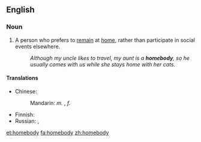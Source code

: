==English==

===Noun===
{{en-noun|homebodi|es}}

# A person who prefers to [[remain]] at [[home]], rather than participate in social events elsewhere.
#: ''Although my uncle likes to travel, my aunt is a '''homebody''', so he usually comes with us while she stays home with her cats.''

====Translations====
{{trans-top|person who likes to stay home}}
* Chinese:
*: Mandarin: ''m.'' {{t-|cmn|宅男|tr=zháinán|sc=Hani}}, ''f.'' {{t-|cmn|宅女|tr=zháinǜ|sc=Hani}}
{{trans-mid}}
* Finnish: {{t-|fi|kotikissa}}
* Russian: {{t|ru|домосед|m|tr=domos'éd}}, {{t|ru|домоседка|f|tr=domos'édka}}
{{trans-bottom}}

[[et:homebody]]
[[fa:homebody]]
[[zh:homebody]]